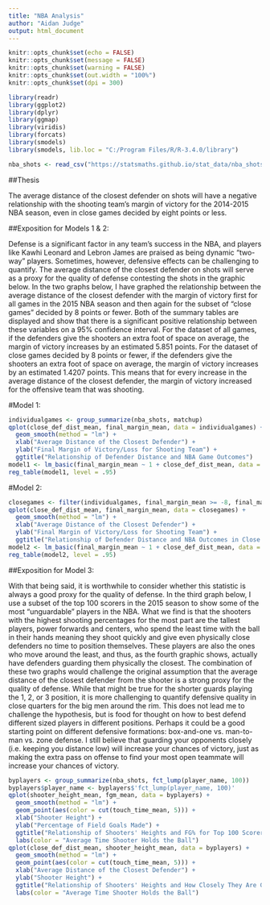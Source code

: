 ---
title: "NBA Analysis"
author: "Aidan Judge"
output: html_document
---

```{r setup, include=FALSE, message=FALSE, warning=FALSE}
knitr::opts_chunk$set(echo = FALSE)
knitr::opts_chunk$set(message = FALSE)
knitr::opts_chunk$set(warning = FALSE)
knitr::opts_chunk$set(out.width = "100%")
knitr::opts_chunk$set(dpi = 300)

library(readr)
library(ggplot2)
library(dplyr)
library(ggmap)
library(viridis)
library(forcats)
library(smodels)
library(smodels, lib.loc = "C:/Program Files/R/R-3.4.0/library")
```

```{r}
nba_shots <- read_csv("https://statsmaths.github.io/stat_data/nba_shots.csv")
```
##Thesis

The average distance of the closest defender on shots will have a negative relationship with the shooting team's margin of victory for the 2014-2015 NBA season, even in close games decided by eight points or less.

##Exposition for Models 1 & 2:

Defense is a significant factor in any team's success in the NBA, and players like Kawhi Leonard and Lebron James are praised as being dynamic "two-way" players.  Sometimes, however, defensive effects can be challenging to quantify.  The average distance of the closest defender on shots will serve as a proxy for the quality of defense contesting the shots in the graphic below.  In the two graphs below, I have graphed the relationship between the average distance of the closest defender with the margin of victory first for all games in the 2015 NBA season and then again for the subset of "close games" decided by 8 points or fewer.  Both of the summary tables are displayed and show that there is a significant positive relationship between these variables on a 95% confidence interval.  For the dataset of all games, if the defenders give the shooters an extra foot of space on average, the margin of victory increases by an estimated 5.851 points.  For the dataset of close games decided by 8 points or fewer, if the defenders give the shooters an extra foot of space on average, the margin of victory increases by an estimated 1.4207 points.  This means that for every increase in the average distance of the closest defender, the margin of victory increased for the offensive team that was shooting.

#Model 1:

```{r}
individualgames <- group_summarize(nba_shots, matchup)
qplot(close_def_dist_mean, final_margin_mean, data = individualgames) +
  geom_smooth(method = "lm") +
  xlab("Average Distance of the Closest Defender") +
  ylab("Final Margin of Victory/Loss for Shooting Team") +
  ggtitle("Relationship of Defender Distance and NBA Game Outcomes")
model1 <- lm_basic(final_margin_mean ~ 1 + close_def_dist_mean, data = individualgames)
reg_table(model1, level = .95)
```

#Model 2:

```{r}
closegames <- filter(individualgames, final_margin_mean >= -8, final_margin_mean <= 8)
qplot(close_def_dist_mean, final_margin_mean, data = closegames) +
  geom_smooth(method = "lm") +
  xlab("Average Distance of the Closest Defender") +
  ylab("Final Margin of Victory/Loss for Shooting Team") +
  ggtitle("Relationship of Defender Distance and NBA Outcomes in Close Games")
model2 <- lm_basic(final_margin_mean ~ 1 + close_def_dist_mean, data = closegames)
reg_table(model2, level = .95)
```

##Exposition for Model 3:

With that being said, it is worthwhile to consider whether this statistic is always a good proxy for the quality of defense.  In the third graph below, I use a subset of the top 100 scorers in the 2015 season to show some of the most "unguardable" players in the NBA.  What we find is that the shooters with the highest shooting percentages for the most part are the tallest players, power forwards and centers, who spend the least time with the ball in their hands meaning they shoot quickly and give even physically close defenders no time to position themselves.  These players are also the ones who move around the least, and thus, as the fourth graphic shows, actually have defenders guarding them physically the closest.  The combination of these two graphs would challenge the original assumption that the average distance of the closest defender from the shooter is a strong proxy for the quality of defense.  While that might be true for the shorter guards playing the 1, 2, or 3 position, it is more challenging to quantify defensive quality in close quarters for the big men around the rim.  This does not lead me to challenge the hypothesis, but is food for thought on how to best defend different sized players in different positions.  Perhaps it could be a good starting point on different defensive formations: box-and-one vs. man-to-man vs. zone defense.  I still believe that guarding your opponents closely (i.e. keeping you distance low) will increase your chances of victory, just as making the extra pass on offense to find your most open teammate will increase your chances of victory.

```{r}
byplayers <- group_summarize(nba_shots, fct_lump(player_name, 100))
byplayers$player_name <- byplayers$'fct_lump(player_name, 100)'
qplot(shooter_height_mean, fgm_mean, data = byplayers) +
  geom_smooth(method = "lm") +
  geom_point(aes(color = cut(touch_time_mean, 5))) +
  xlab("Shooter Height") +
  ylab("Percentage of Field Goals Made") +
  ggtitle("Relationship of Shooters' Heights and FG% for Top 100 Scorers") +
  labs(color = "Average Time Shooter Holds the Ball")
qplot(close_def_dist_mean, shooter_height_mean, data = byplayers) +
  geom_smooth(method = "lm") +
  geom_point(aes(color = cut(touch_time_mean, 5))) +
  xlab("Average Distance of the Closest Defender") +
  ylab("Shooter Height") +
  ggtitle("Relationship of Shooters' Heights and How Closely They Are Guarded") +
  labs(color = "Average Time Shooter Holds the Ball")
```




